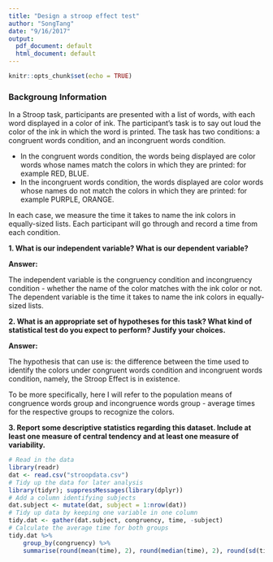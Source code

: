 ```yaml
---
title: "Design a stroop effect test"
author: "SongTang"
date: "9/16/2017"
output:
  pdf_document: default
  html_document: default
---
```


```r
knitr::opts_chunk$set(echo = TRUE)
```

### Backgroung Information
In a Stroop task, participants are presented with a list of words, with each word displayed in a color of ink. The participant’s task is to say out loud the color of the ink in which the word is printed. 
The task has two conditions: a congruent words condition, and an incongruent words condition. 

- In the congruent words condition, the words being displayed are color words whose names match the colors in which they are printed: for example RED, BLUE. 
- In the incongruent words condition, the words displayed are color words whose names do not match the colors in which they are printed: for example PURPLE, ORANGE. 

In each case, we measure the time it takes to name the ink colors in equally-sized lists. Each participant will go through and record a time from each condition.


**1. What is our independent variable? What is our dependent variable? **

**Answer:**

The independent variable is the congruency condition and incongruency condition - whether the name of the color matches with the ink color or not. The dependent variable is the time it takes to name the ink colors in equally-sized lists.

**2.  What is an appropriate set of hypotheses for this task? What kind of statistical test do you expect to perform? Justify your choices.**

**Answer:**

The hypothesis that can use is: the difference between the time used to identify the colors under congruent words condition and incongruent words condition, namely, the Stroop Effect is in existence.

To be more specifically, here I will refer to the population means of congruence words group and incongruence words group - average times for the respective groups to recognize the colors. 

**3. Report some descriptive statistics regarding this dataset. Include at least one measure of central tendency and at least one measure of variability.**

```r
# Read in the data
library(readr)
dat <- read.csv("stroopdata.csv")
# Tidy up the data for later analysis
library(tidyr); suppressMessages(library(dplyr)) 
# Add a column identifying subjects
dat.subject <- mutate(dat, subject = 1:nrow(dat))
# Tidy up data by keeping one variable in one column
tidy.dat <- gather(dat.subject, congruency, time, -subject)
# Calculate the average time for both groups
tidy.dat %>%
    group_by(congruency) %>%
    summarise(round(mean(time), 2), round(median(time), 2), round(sd(time), 2), round(var(time), 2))
```


